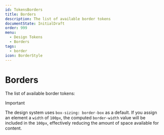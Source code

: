 ```yaml
---
id: TokensBorders
title: Borders
description: The list of available border tokens
documentState: InitialDraft
order: 999
menu:
  - Design Tokens
  - Borders
tags:
  - border
icon: BorderStyle
---
```


# Borders

The list of available border tokens:

<GenericTokenTableDemo category="borders" demoProperty="border" />

> [!IMPORTANT]  
> The design system uses `box-sizing: border-box` as a default. If you assign an
> element a `width` of `100px`, the computed `border-width` value will be
> included in the `100px`, effectively reducing the amount of space available
> for content.
